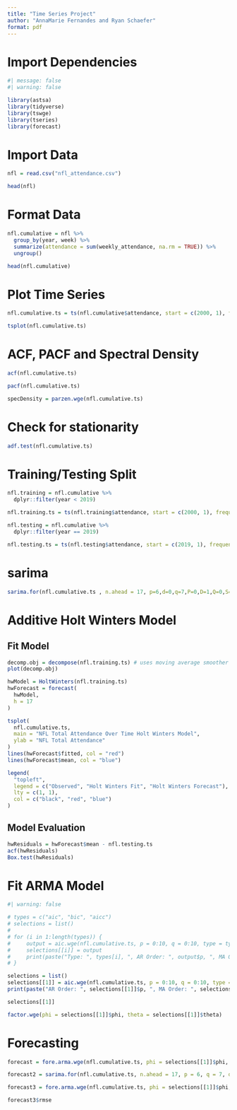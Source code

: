 ```yaml
---
title: "Time Series Project"
author: "AnnaMarie Fernandes and Ryan Schaefer"
format: pdf
---
```


# Import Dependencies

```r
#| message: false
#| warning: false

library(astsa)
library(tidyverse)
library(tswge)
library(tseries)
library(forecast)
```


# Import Data

```r
nfl = read.csv("nfl_attendance.csv")

head(nfl)
```

# Format Data

```r
nfl.cumulative = nfl %>%
  group_by(year, week) %>%
  summarize(attendance = sum(weekly_attendance, na.rm = TRUE)) %>%
  ungroup()

head(nfl.cumulative)
```

# Plot Time Series

```r
nfl.cumulative.ts = ts(nfl.cumulative$attendance, start = c(2000, 1), frequency = 17)

tsplot(nfl.cumulative.ts)
```

# ACF, PACF and Spectral Density

```r
acf(nfl.cumulative.ts)
```

```r
pacf(nfl.cumulative.ts)
```


```r
specDensity = parzen.wge(nfl.cumulative.ts)
```

# Check for stationarity

```r
adf.test(nfl.cumulative.ts)
```

# Training/Testing Split

```r
nfl.training = nfl.cumulative %>%
  dplyr::filter(year < 2019)

nfl.training.ts = ts(nfl.training$attendance, start = c(2000, 1), frequency = 17)

nfl.testing = nfl.cumulative %>%
  dplyr::filter(year == 2019)

nfl.testing.ts = ts(nfl.testing$attendance, start = c(2019, 1), frequency = 17)
```

# sarima 

```r
sarima.for(nfl.cumulative.ts , n.ahead = 17, p=6,d=0,q=7,P=0,D=1,Q=0,S=17 )
```

# Additive Holt Winters Model

## Fit Model

```r
decomp.obj = decompose(nfl.training.ts) # uses moving average smoother
plot(decomp.obj)
```

```r
hwModel = HoltWinters(nfl.training.ts)
hwForecast = forecast(
  hwModel,
  h = 17
)

tsplot(
  nfl.cumulative.ts,
  main = "NFL Total Attendance Over Time Holt Winters Model",
  ylab = "NFL Total Attendance"
)
lines(hwForecast$fitted, col = "red")
lines(hwForecast$mean, col = "blue")

legend(
  "topleft", 
  legend = c("Observed", "Holt Winters Fit", "Holt Winters Forecast"), 
  lty = c(1, 1), 
  col = c("black", "red", "blue")
)
```

## Model Evaluation

```r
hwResiduals = hwForecast$mean - nfl.testing.ts
acf(hwResiduals)
Box.test(hwResiduals)
```




# Fit ARMA Model

```r
#| warning: false

# types = c("aic", "bic", "aicc")
# selections = list()
# 
# for (i in 1:length(types)) {
#     output = aic.wge(nfl.cumulative.ts, p = 0:10, q = 0:10, type = types[i])
#     selections[[i]] = output
#     print(paste("Type: ", types[i], ", AR Order: ", output$p, ", MA Order: ", output$q, sep = ""))
# }

selections = list()
selections[[1]] = aic.wge(nfl.cumulative.ts, p = 0:10, q = 0:10, type = "aic")
print(paste("AR Order: ", selections[[1]]$p, ", MA Order: ", selections[[1]]$q, sep = ""))
```

```r
selections[[1]]
```

```r
factor.wge(phi = selections[[1]]$phi, theta = selections[[1]]$theta)
```




# Forecasting

```r
forecast = fore.arma.wge(nfl.cumulative.ts, phi = selections[[1]]$phi, theta = selections[[1]]$theta, n.ahead = 17, limits = TRUE)
```

```r
forecast2 = sarima.for(nfl.cumulative.ts, n.ahead = 17, p = 6, q = 7, d = 0, plot.all = TRUE)
```

```r
forecast3 = fore.arma.wge(nfl.cumulative.ts, phi = selections[[1]]$phi, theta = selections[[1]]$theta, n.ahead = 17, limits = TRUE, lastn = TRUE)
```

```r
forecast3$rmse
```

